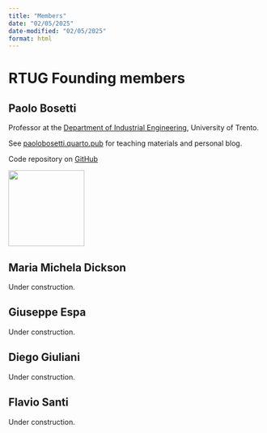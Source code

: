 ```yaml
---
title: "Members"
date: "02/05/2025"
date-modified: "02/05/2025"
format: html
---
```


# RTUG Founding members

## Paolo Bosetti
::: {layout="[70,30]"}
:::{#first-column}
Professor at the [Department of Industrial Engineering](https://unitn.it/dii){target=_blank}, University of Trento. 

See [paolobosetti.quarto.pub](https://paolobosetti.quarto.pub){target=_blank} for teaching materials and personal blog.

Code repository on [GitHub](https://github.com/pbosetti){target=_blank}
:::

::: {#second-column}
![](images/PBBW.jpg){width=150}
:::
:::

## Maria Michela Dickson
:::{.callout-warning}
Under construction.
:::

## Giuseppe Espa
:::{.callout-warning}
Under construction.
:::

## Diego Giuliani
:::{.callout-warning}
Under construction.
:::

## Flavio Santi
:::{.callout-warning}
Under construction.
:::